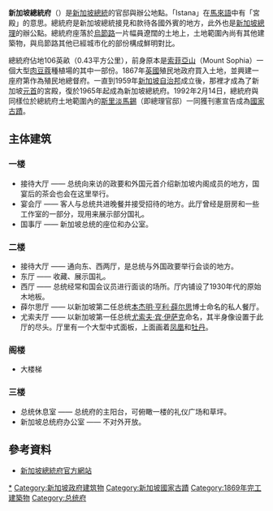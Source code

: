 {{Infobox building
|name                = 新加坡總統府<br /><small>The Istana<small>
|native_name         = 
|former_names        = 新加坡總督府
|image               = Istana 20, Singapore, Jan 06.JPG
|caption             = 總統府正面。噴水池前身原本種有一棵[[登布樹|登布樹]]
|map_type            = 
|altitude            = 
|building_type       = [[府第|府第]]
|architectural_style = [[帕拉第奧式建築|帕拉第奧式]]
|structural_system   = 
|cost                = 
|location            = 新加坡總統府土地範圍
|address             = 新加坡[[烏節路|烏節路]]
|client              = 
|owner               = [[新加坡政府|新加坡政府]]
|current_tenants     = [[新加坡總統|新加坡總統]] 
|coordinates         = {{coord|1|18|28|N|103|50|35|E|display=inline,title}}
|start_date          = 1867年
|completion_date     = 1869年
|inauguration_date   = 
|height              = 
|other_dimensions    = 
|floor_count         = 三層
|floor_area          = 106英畝（0.43平方公里）[佔地面積]
|main_contractor     = 
|architect           = [[J·F·A·麥奈雅|J·F·A·麥奈雅]]
|structural_engineer = 
|services_engineer   = 
|civil_engineer      = 
|other_designers     = 
|quantity_surveyor   = 
|awards              = 
|embedded            = {{designation list|embed=yes|designation1=Singapore|designation1_date=1992年2月14日}}
|references          = 
}}
'''新加坡總統府'''（{{lang-ms|'''Istana'''}}）是[[新加坡總統|新加坡總統]]的官邸與辦公地點。「Istana」在[[馬來語|馬來語]]中有「宮殿」的意思。總統府是新加坡總統接見和款待各國外賓的地方，此外也是[[新加坡總理|新加坡總理]]的辦公點。總統府座落於[[烏節路|烏節路]]一片幅員遼闊的土地上，土地範圍內尚有其他建築物，與烏節路其他已經城市化的部份構成鮮明對比。

總統府佔地106英畝（0.43平方公里），前身原本是[[索菲亞山|索菲亞山]]（Mount Sophia）一個大型[[肉豆蔻|肉豆蔻]]種植場的其中一部份。1867年[[大英帝國|英國]]殖民地政府買入土地，並興建一座府第作為殖民地總督府。一直到1959年[[新加坡自治邦|新加坡自治邦]]成立後，那裡才成為了新加坡[[元首_(馬來語)|元首]]的宮殿，復於1965年起成為新加坡總統府。1992年2月14日，總統府與同樣位於總統府土地範圍內的[[斯里淡馬錫|斯里淡馬錫]]（即總理官邸）一同獲刊憲宣告成為[[新加坡國家古蹟|國家古蹟]]。

== 主体建筑 ==

=== 一楼 ===

* 接待大厅 —— 总统向来访的政要和外国元首介绍新加坡内阁成员的地方，国宴后的茶会也会在这里举行。
* 宴会厅 —— 客人与总统共进晚餐并接受招待的地方。此厅曾经是厨房和一些工作室的一部分，现用来展示部分国礼。
* 国事厅 —— 新加坡总统的座位和办公室。

=== 二楼 ===

* 接待大厅 —— 通向东、西两厅，是总统与外国政要举行会谈的地方。
* 东厅 —— 收藏、展示国礼。
* 西厅 —— 总统经常和国会议员进行面谈的场所。厅内铺设了1930年代的原始木地板。
* 薛尔思厅 —— 以新加坡第二任总统[[本杰明·亨利·薛尔思|本杰明·亨利·薛尔思]]博士命名的私人餐厅。
* 尤索夫厅 —— 以新加坡第一任总统[[尤索夫·伊萨|尤索夫·宾·伊萨克]]命名，其半身像设置于此厅的尽头。厅里有一个大型中式面板，上面画着[[凤凰|凤凰]]和[[牡丹|牡丹]]。

=== 阁楼 ===

* 大楼梯

=== 三楼 ===

* 总统休息室 —— 总统府的主阳台，可俯瞰一楼的礼仪广场和草坪。
* 新加坡总统府办公室 —— 不对外开放。

== 參考資料 ==
{{Commons category|Istana Singapore}}
*[http://www.istana.gov.sg 新加坡總統府官方網站] {{Wayback|url=http://www.istana.gov.sg/ |date=20210226190726 }}

{{DEFAULTSORT:Istana}}
[[Category:新加坡總統|*]]
[[Category:新加坡政府建筑物|Category:新加坡政府建筑物]]
[[Category:新加坡國家古蹟|Category:新加坡國家古蹟]]
[[Category:1869年完工建築物|Category:1869年完工建築物]]
[[Category:总统府|Category:总统府]]